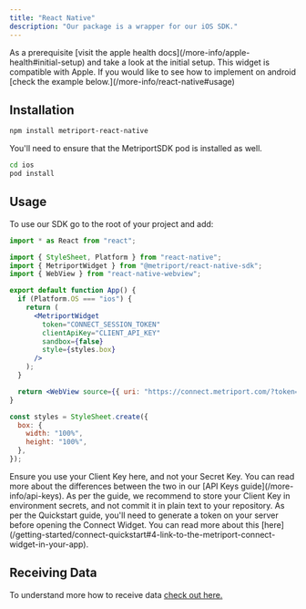 ```yaml
---
title: "React Native"
description: "Our package is a wrapper for our iOS SDK."
---
```


<Info>
  As a prerequisite [visit the apple health docs](/more-info/apple-health#initial-setup) and take a
  look at the initial setup.
</Info>

<Warning>
  This widget is compatible with Apple. If you would like to see how to implement on android [check
  the example below.](/more-info/react-native#usage)
</Warning>

## Installation

```sh
npm install metriport-react-native
```

You'll need to ensure that the MetriportSDK pod is installed as well.

```sh
cd ios
pod install
```

## Usage

To use our SDK go to the root of your project and add:

```jsx
import * as React from "react";

import { StyleSheet, Platform } from "react-native";
import { MetriportWidget } from "@metriport/react-native-sdk";
import { WebView } from "react-native-webview";

export default function App() {
  if (Platform.OS === "ios") {
    return (
      <MetriportWidget
        token="CONNECT_SESSION_TOKEN"
        clientApiKey="CLIENT_API_KEY"
        sandbox={false}
        style={styles.box}
      />
    );
  }

  return <WebView source={{ uri: "https://connect.metriport.com/?token=demo" }} />;
}

const styles = StyleSheet.create({
  box: {
    width: "100%",
    height: "100%",
  },
});
```

<Warning>
  Ensure you use your Client Key here, and not your Secret Key. You can read more about the
  differences between the two in our [API Keys guide](/more-info/api-keys).
</Warning>

<Info>
  As per the guide, we recommend to store your Client Key in environment secrets, and not commit it
  in plain text to your repository.
</Info>

<Info>
  As per the Quickstart guide, you'll need to generate a token on your server before opening the
  Connect Widget. You can read more about this
  [here](/getting-started/connect-quickstart#4-link-to-the-metriport-connect-widget-in-your-app).
</Info>

## Receiving Data

To understand more how to receive data [check out here.](/more-info/apple-health#receiving-data)
